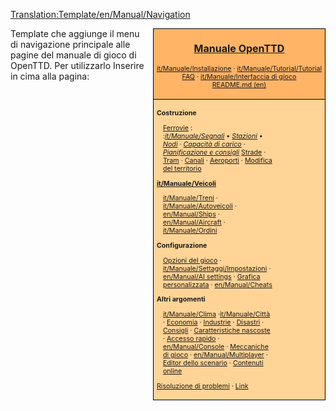 <noinclude>[[Translation:Template/en/Manual/Navigation]]</noinclude><noinclude>{{it/Traduzione|Template:en/Manual/Navigation|60}}
</noinclude>
<div style="float:right; padding-left:12px; background:#ffffff;">
<div style="border:1px solid #000000; background:#ffb466; padding:5px; -moz-border-radius-topleft:5px; -moz-border-radius-topright:5px; font-size: 12pt;">
<center><strong><font size="3">[[it/Manuale/Main Page|Manuale OpenTTD]]</font></strong></center>
<div style="font-size: 8pt; text-align: center;">
[[it/Manuale/Installazione]] &middot; 
[[it/Manuale/Tutorial/Tutorial]]<br />
[[it/Archive/Community/FAQ|FAQ]] &middot; 
[[it/Manuale/Interfaccia di gioco]]<br />
[https://github.com/OpenTTD/OpenTTD/blob/master/README.md README.md (en)]
</div>
</div>
<div style="border:1px solid black; border-top-width: 0px; background:#ffd496; padding:5px; -moz-border-radius-bottomleft:5px; -moz-border-radius-bottomright:8px; font-size: 8pt;">

<div style="width: 186px">
'''Costruzione'''
<div style="margin-left:10px;">
[[it/Manuale/Realizzazione ferrovia|Ferrovie]] : <br />
:''[[it/Manuale/Segnali]]'' &bull; ''[[it/Manuale/Stazione ferroviaria|Stazioni]]'' &bullet; ''[[it/Community/Nodo/Main Page|Nodi]]'' &middot; ''[[en/Community/Railway Designs|Capacità di carico]]'' &middot; ''[[en/Community/Rail Designs|Pianificazione e consigli]]''
[[en/Manual/Roadway construction|Strade]] &middot; [[en/Manual/Tramways|Tram]] &middot; [[en/Manual/Waterway construction|Canali]] &middot; [[en/Manual/Airport construction|Aeroporti]] &middot; [[en/Manual/Landscaping|Modifica del territorio]]
</div>
</div>

<div style="width: 186px">
'''[[it/Manuale/Veicoli]]'''
<div style="margin-left:10px;">
[[it/Manuale/Treni]] &middot; [[it/Manuale/Autoveicoli]] &middot; [[en/Manual/Ships]] &middot;
[[en/Manual/Aircraft]] &middot; [[it/Manuale/Ordini]]
</div>
</div>

<div style="width: 186px">
'''Configurazione'''
<div style="margin-left:10px;">
[[en/Manual/Game options window|Opzioni del gioco]] &middot; [[it/Manuale/Settaggi/Impostazioni]] &middot; [[en/Manual/AI settings]] &middot;
[[en/Manual/NewGRF|Grafica personalizzata]] &middot; [[en/Manual/Cheats]]
</div>
</div>

<div style="width: 186px">
'''Altri argomenti'''<br />
<div style="margin-left:10px;">
[[it/Manuale/Clima]] &middot;[[it/Manuale/Città]] &middot; [[en/Manual/Economy|Economia]] &middot; [[en/Manual/Industries|Industrie]] &middot;
[[en/Manual/Disasters|Disastri]] &middot; [[en/Manual/Tips|Consigli]] &middot;
[[en/Manual/Hidden features|Caratteristiche nascoste]] &middot; [[en/Manual/Hotkeys|Accesso rapido]] &middot;
[[en/Manual/Console]] &middot; [[it/Manuale/Meccaniche di gioco/Main Page|Meccaniche di gioco]] &middot;
[[en/Manual/Multiplayer]] &middot; [[en/Manual/Scenario editor|Editor dello scenario]] &middot;
[[en/Manual/Online content|Contenuti online]]
</div>
</div>

[[en/Archive/Manual/Troubleshooting|Risoluzione di problemi]] &middot; [[en/Archive/Lists/Links|Link]]
</div>
</div>
<includeonly>[[Category:it/Manuale/Manuale|{{PAGENAME}}]]</includeonly>

<noinclude>Template che aggiunge il menu di navigazione principale alle pagine del manuale di gioco di OpenTTD. Per utilizzarlo Inserire in cima alla pagina:<br /> 
{{it/S|it/Manuale/Menu}}</noinclude>